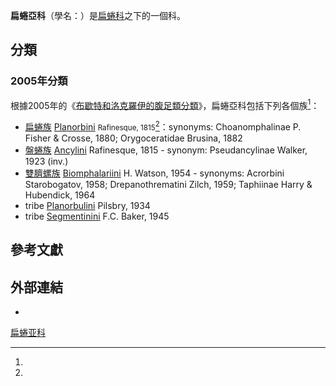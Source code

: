{{Automatic taxobox
 | taxon = Planorbinae
 | authority = Rafinesque, 1815
}}

'''扁蜷亞科'''（學名：{{lang|la|Planorbinae}}）是[[扁蜷科|扁蜷科]]之下的一個科。

==分類==
===2005年分類===
根據2005年的《[[布歇特和洛克羅伊的腹足類分類_(2005年)|布歇特和洛克羅伊的腹足類分類]]》，扁蜷亞科包括下列各個族<ref name="Bouchet 2005"/>：
* [[扁蜷族|扁蜷族]] [[Planorbini|Planorbini]] <small>Rafinesque, 1815</small><ref name="Albrecht 2007" />：synonyms: Choanomphalinae P. Fisher & Crosse, 1880; Orygoceratidae Brusina, 1882
* [[盤蜷族|盤蜷族]] [[Ancylini|Ancylini]] Rafinesque, 1815 - synonym: Pseudancylinae Walker, 1923 (inv.)
* [[雙臍螺族|雙臍螺族]] [[Biomphalariini|Biomphalariini]] H. Watson, 1954 - synonyms: Acrorbini Starobogatov, 1958; Drepanothrematini Zilch, 1959; Taphiinae Harry & Hubendick, 1964
* tribe [[Planorbulini|Planorbulini]] Pilsbry, 1934
* tribe [[Segmentinini|Segmentinini]] F.C. Baker, 1945

==參考文獻==
{{reflist |refs=
<ref name="Albrecht 2007">{{cite journal |last1=Albrecht |first1=C. |last2=Kuhn |first2=K. |last3=Streit |first3=B. |year=2007 |title=A molecular phylogeny of Planorboidea (Gastropoda, Pulmonata): insights from enhanced taxon sampling |journal=''[[Zoologica_Scripta|Zoologica Scripta]]'' |volume=36 |pages=27-39 |doi=10.1111/j.1463-6409.2006.00258.x |language=en }}</ref>分析過本科部分物種，
<ref name="Bouchet 2005">{{Bouchet 2005}}</ref>
}}

==外部連結==
{{commonscat |Planorbinae }}
*{{Wikispecies-inline |Planorbinae }}
{{Taxonbar|from=Q21225328}}
[[Category:扁蜷亚科|]]